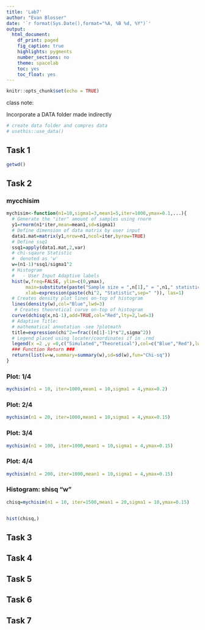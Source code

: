 ```yaml
---
title: 'Lab7'
author: "Evan Blosser"
date: '`r format(Sys.Date(),format="%A, %B %d, %Y")`'
output: 
  html_document:
    df_print: paged
    fig_caption: true
    highlights: pygments
    number_sections: no
    theme: spacelab
    toc: yes
    toc_float: yes
---
```


```r
knitr::opts_chunk$set(echo = TRUE)
```


class note:

  Incorporate a DATA folder made indirectly
```r

# create data folder and compres data
# usethis::use_data()
```



## Task 1{.tabset}
```r
getwd()
```

## Task 2{.tabset}

### mycchisim
```r
mychisim<-function(n1=10,sigma1=3,mean1=5,iter=1000,ymax=0.1,...){
  # Generate the "iter" amount of samples using rnorm
  y1=rnorm(n1*iter,mean=mean1,sd=sigma1)
  # Define dimension of data matrix by user input
  data1.mat=matrix(y1,nrow=n1,ncol=iter,byrow=TRUE)
  # Define ssq1
  ssq1=apply(data1.mat,2,var)
  # chi-sqaure Statistic
  #  denoted as 'w'
  w=(n1-1)*ssq1/sigma1^2
  # Histogram
  #   - User Input Adaptive labels
  hist(w,freq=FALSE, ylim=c(0,ymax),
       main=substitute(paste("Sample size = ",n[1]," = ",n1," statistic = ",chi^2)),
       xlab=expression(paste(chi^2, "Statistic",sep=" ")), las=1)
  # Creates density plot lines on-top of histogram
  lines(density(w),col="Blue",lwd=3)
   # Creates theoretical curve on-top of histogram
  curve(dchisq(x,n1-1),add=TRUE,col="Red",lty=2,lwd=3)
  # Adaptive Title:
  # mathematical annotation -see ?plotmath
  title=expression(chi^2==frac((n[1]-1)*s^2,sigma^2))
  # Legend placed using locater/coordinates if in .rmd
  legend(x =2 ,y =0,c("Simulated","Theoretical"),col=c("Blue","Red"),lwd=4,lty=1:2,bty="n",title=title)
  ### Function Return ###
  return(list(w=w,summary=summary(w),sd=sd(w),fun="Chi-sq"))
}

```


### Plot: 1/4
```r
mychisim(n1 = 10, iter=1000,mean1 = 10,sigma1 = 4,ymax=0.2)
```


### Plot: 2/4
```r
mychisim(n1 = 20, iter=1000,mean1 = 10,sigma1 = 4,ymax=0.15)
```

### Plot: 3/4
```r
mychisim(n1 = 100, iter=1000,mean1 = 10,sigma1 = 4,ymax=0.15)
```

### Plot: 4/4
```r
mychisim(n1 = 200, iter=1000,mean1 = 10,sigma1 = 4,ymax=0.15)
```

### Histogram: shisq "w"
```r
chisq=mychisim(n1 = 10, iter=1500,mean1 = 20,sigma1 = 10,ymax=0.15)


hist(chisq,)
```


## Task 3{.tabset}


## Task 4{.tabset}


## Task 5{.tabset}


## Task 6{.tabset}


## Task 7{.tabset}




